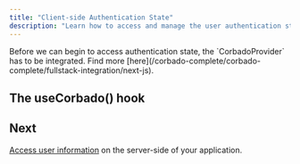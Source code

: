 ```yaml
---
title: "Client-side Authentication State"
description: "Learn how to access and manage the user authentication state on the client-side in your Next.js application."
---
```



<Warning>
    Before we can begin to access authentication state, the `CorbadoProvider` has to be integrated.
    Find more [here](/corbado-complete/corbado-complete/fullstack-integration/next-js).
</Warning>

## The useCorbado() hook

<UseCorbadoContent framework="Next.js" />

## Next

[Access user information](/corbado-complete/fullstack-integration/next-js/authentication-state-server) on the server-side of your application.